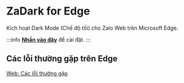 
# ZaDark for Edge

Kích hoạt Dark Mode (Chế độ tối) cho Zalo Web trên Microsoft Edge.

:::info
[**Nhấn vào đây**](https://microsoftedge.microsoft.com/addons/detail/zadark-%E2%80%93-zalo-dark-mode/nbcljbcabjegmmogkcegephdkhckegcf) để cài đặt.
:::

<AdsByGoogle>
  <ins
    className="adsbygoogle"
    style={{ display: 'block' }}
    data-ad-client="ca-pub-5192881442581767"
    data-ad-slot="8722903447"
    data-ad-format="auto"
    data-full-width-responsive="true"
  ></ins>
</AdsByGoogle>

## Các lỗi thường gặp trên Edge

[Web: Các lỗi thường gặp](/blog/common-errors-on-web)
